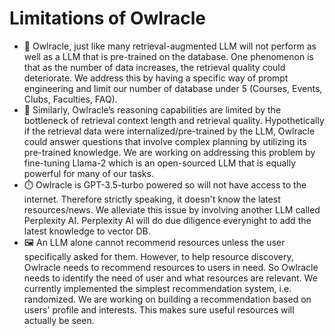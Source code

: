 # Limitations of Owlracle

- 🔢 Owlracle, just like many retrieval-augmented LLM will not perform as well as a LLM that is pre-trained on the database. One phenomenon is that as the number of data increases, the retrieval quality could deteriorate. We address this by having a specific way of prompt engineering and limit our number of database under 5 (Courses, Events, Clubs, Faculties, FAQ). 
- 📒 Similarly, Owlracle’s reasoning capabilities are limited by the bottleneck of retrieval context length and retrieval quality. Hypothetically if the retrieval data were internalized/pre-trained by the LLM, Owlracle could answer questions that involve complex planning by utilizing its pre-trained knowledge. We are working on addressing this problem by fine-tuning Llama-2 which is an open-sourced LLM that is equally powerful for many of our tasks.
- ⏱️ Owlracle is GPT-3.5-turbo powered so will not have access to the internet. Therefore strictly speaking, it doesn't know the latest resources/news. We alleviate this issue by involving another LLM called Perplexity AI. Perplexity AI will do due diligence everynight to add the latest knowledge to vector DB.
- 🖼️ An LLM alone cannot recommend resources unless the user specifically asked for them. However, to help resource discovery, Owlracle needs to recommend resources to users in need. So Owlracle needs to identify the need of user and what resources are relevant. We currently implemented the simplest recommendation system, i.e. randomized. We are working on building a recommendation based on users' profile and interests. This makes sure useful resources will actually be seen.
